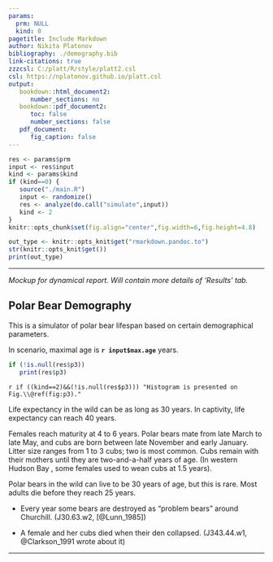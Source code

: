 ```yaml
---
params:
  prm: NULL
  kind: 0
pagetitle: Include Markdown
author: Nikita Platonov
bibliography: ./demography.bib
link-citations: true
zzzcsl: C:/platt/R/style/platt2.csl
csl: https://nplatonov.github.io/platt.csl
output:
   bookdown::html_document2:
      number_sections: no
   bookdown::pdf_document2:
      toc: false
      number_sections: false
   pdf_document:
      fig_caption: false
---
```


```r
res <- params$prm
input <- res$input
kind <- params$kind
if (kind==0) {
   source("./main.R")
   input <- randomize()
   res <- analyze(do.call("simulate",input))
   kind <- 2
}
knitr::opts_chunk$set(fig.align="center",fig.width=6,fig.height=4.8)
```

```r
out_type <- knitr::opts_knit$get("rmarkdown.pandoc.to")
str(knitr::opts_knit$get())
print(out_type)
```
---- 

*Mockup for dynamical report. Will contain more details of 'Results' tab.*

## Polar Bear Demography

This is a simulator of polar bear lifespan based on certain demographical parameters.

In scenario, maximal age is **`r input$max.age`** years.


```r
if (!is.null(res$p3))
   print(res$p3)
```

`r if ((kind==2)&&(!is.null(res$p3))) "Histogram is presented on Fig.\\@ref(fig:p3)."`

Life expectancy in the wild can be as long as 30 years. In captivity, life expectancy can reach 40 years.

Females reach maturity at 4 to 6 years. Polar bears mate from late March to late May, and cubs are born between late November and early January. Litter size ranges from 1 to 3 cubs; two is most common. Cubs remain with their mothers until they are two-and-a-half years of age. (In western Hudson Bay , some females used to wean cubs at 1.5 years).


Polar bears in the wild can live to be 30 years of age, but this is rare. Most adults die before they reach 25 years.

+ Every year some bears are destroyed as "problem bears" around Churchill. (J30.63.w2, [@Lunn_1985])

+ A female and her cubs died when their den collapsed. (J343.44.w1, @Clarkson_1991 wrote about it)

---
